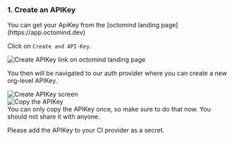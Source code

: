 ### 1. Create an APIKey

<Tip>
  You can get your ApiKey from the [octomind landing
  page](https://app.octomind.dev)
</Tip>

Click on `Create and API-Key`.

<Frame caption="Create an APIKey link">
  <img
    src="/images/create-api-key.png"
    alt="Create APIKey link on octomind landing page"
  />
</Frame>

You then will be navigated to our auth provider where you can create a new org-level APIKey.

<Frame caption="Create an APIKey">
  <img src="/images/create-api-key-propelauth.png" alt="Create APIKey screen" />
</Frame>

<div class="mt-8" />

<Frame caption="Copy the APIKey">
  <img src="/images/create-api-key-copy.png" alt="Copy the APIKey" />
</Frame>

<div class="mt-8" />

<Warning>
  You can only copy the APIKey once, so make sure to do that now. You should not
  share it with anyone.
</Warning>

Please add the APIKey to your CI provider as a secret.

